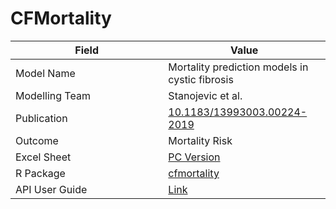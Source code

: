 # CFMortality

| Field         | Value         |
| ------------- |-------------- |
| Model Name    | Mortality prediction models in cystic fibrosis |
| Modelling Team| Stanojevic et al.|
| Publication   | [10.1183/13993003.00224-2019](https://doi.org/10.1183/13993003.00224-2019)|
| Outcome       | Mortality Risk |
| Excel Sheet   | [PC Version](https://drive.google.com/uc?export=download&id=17cyol2PEHT5R3JMDPNNZ6khDQ6ICVmkq) |
| R Package     | [cfmortality](https://cran.r-project.org/package=cfmortality)|
| API User Guide| [Link](https://resplab.github.io/prismguide/api-users-guide.html#cfmortality-api)          |
